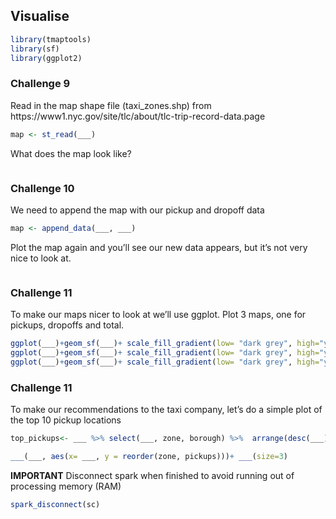 ## Visualise

```r
library(tmaptools)
library(sf)
library(ggplot2)
```

### Challenge 9
Read in the map shape file (taxi_zones.shp) from https://www1.nyc.gov/site/tlc/about/tlc-trip-record-data.page
```r
map <- st_read(___)
```

What does the map look like?
```r

```

### Challenge 10
We need to append the map with our pickup and dropoff data
```r
map <- append_data(___, ___)
```

Plot the map again and you'll see our new data appears, but it's not very nice to look at.
```r

```

### Challenge 11
To make our maps nicer to look at we'll use ggplot. Plot 3 maps, one for pickups, dropoffs and total.
```r
ggplot(___)+geom_sf(___)+ scale_fill_gradient(low= "dark grey", high="yellow")
ggplot(___)+geom_sf(___)+ scale_fill_gradient(low= "dark grey", high="yellow")
ggplot(___)+geom_sf(___)+ scale_fill_gradient(low= "dark grey", high="yellow")

```


### Challenge 11
To make our recommendations to the taxi company, let's do a simple plot of the top 10 pickup locations
```r
top_pickups<- ___ %>% select(___, zone, borough) %>%  arrange(desc(___)) %>%  ___(10)
```

```r
___(___, aes(x= ___, y = reorder(zone, pickups)))+ ___(size=3)
```

**IMPORTANT** Disconnect spark when finished to avoid running out of processing memory (RAM)
```r
spark_disconnect(sc)
```
